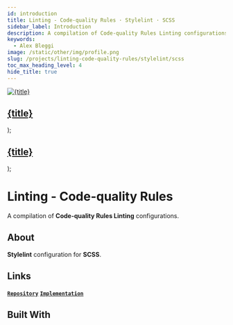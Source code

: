 ```yaml
---
id: introduction
title: Linting - Code-quality Rules · Stylelint · SCSS
sidebar_label: Introduction
description: A compilation of Code-quality Rules Linting configurations.
keywords:
  - Alex Bleggi
image: /static/other/img/profile.png
slug: /projects/linting-code-quality-rules/stylelint/scss
toc_max_heading_level: 4
hide_title: true
---
```



  <a className="built-with" href={url}>
    <img className={`built-with__image ${className}`} src={useBaseUrl(`img/knowledge/${image}`)} alt={title} style={style}/>
    <div className="built-with__overlay">
      <h2 className="built-with__heading">{title}</h2>
    </div>
  </a>
);

  <a className="built-with-text" href={url}>
    <div className="built-with-text__overlay">
      <h2 className="built-with-text__heading">{title}</h2>
    </div>
  </a>
);

# Linting - Code-quality Rules

A compilation of **Code-quality Rules Linting** configurations.

## About

**Stylelint** configuration for **SCSS**.

## Links

**[`Repository`](https://github.com/alexbjr369/linting-code-quality-rules/styling/scss)** **[`Implementation`](/docs/projects/linting-code-quality-rules/stylelint/scss/implementation)**

## Built With

<div className="markdown-code thin-scrollbar">
  <div className="markdown-code__container">
    <BuiltWith url="/knowledge/editorconfig" image="editorconfig.png" title="EditorConfig"></BuiltWith>
    <BuiltWith url="/knowledge/prettier" image="prettier.svg" title="Prettier"></BuiltWith>
    <BuiltWith url="/knowledge/sass" image="sass.svg" title="Sass"></BuiltWith>
    <BuiltWith className="fixed-invert" url="/knowledge/stylelint" image="stylelint.svg" title="Stylelint"></BuiltWith>
    <BuiltWithText url="/knowledge/lint-staged" title="lint-staged"></BuiltWithText>
    <BuiltWithText url="/knowledge/husky" title="husky"></BuiltWithText>
    <BuiltWithText url="/knowledge/commitlint-cli" title="@commitlint/cli"></BuiltWithText>
    <BuiltWithText url="/knowledge/commitlint-config-conventional" title="@commitlint/config-conventional"></BuiltWithText>
    <BuiltWithText url="/knowledge/commitizen" title="commitizen"></BuiltWithText>
    <BuiltWithText url="/knowledge/cz-conventional-changelog" title="cz-conventional-changelog"></BuiltWithText>
    <BuiltWithText url="/knowledge/stylelint-config-prettier" title="stylelint-config-prettier"></BuiltWithText>
    <BuiltWithText url="/knowledge/stylelint-config-rational-order" title="stylelint-config-rational-order"></BuiltWithText>
    <BuiltWithText url="/knowledge/stylelint-order" title="stylelint-order"></BuiltWithText>
    <BuiltWithText url="/knowledge/postcss-scss" title="postcss-scss"></BuiltWithText>
  </div>
</div>
